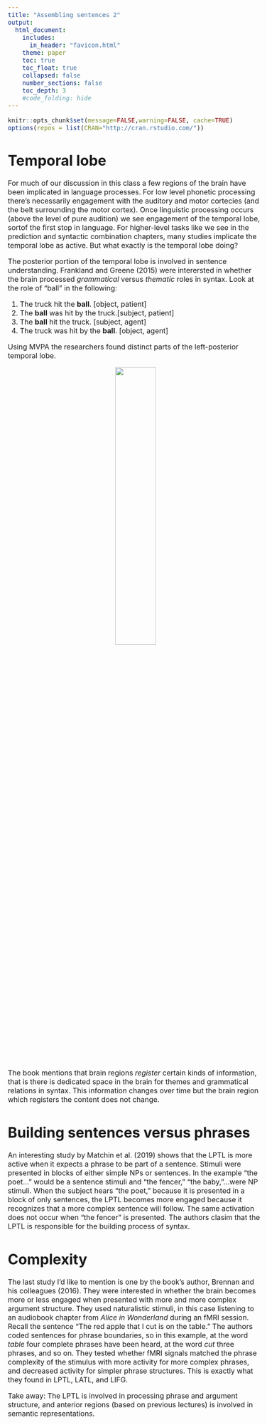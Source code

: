```yaml
---
title: "Assembling sentences 2"
output:
  html_document:
    includes:
      in_header: "favicon.html"
    theme: paper
    toc: true
    toc_float: true
    collapsed: false
    number_sections: false
    toc_depth: 3
    #code_folding: hide
---
```

<style type="text/css">
  body{
  font-size: 12pt;
}
</style>

```r
knitr::opts_chunk$set(message=FALSE,warning=FALSE, cache=TRUE)
options(repos = list(CRAN="http://cran.rstudio.com/"))
```

# Temporal lobe

For much of our discussion in this class a few regions of the brain have been implicated in language processes. For low level phonetic processing there's necessarily engagement with the auditory and motor cortecies (and the belt surrounding the motor cortex). Once linguistic processing occurs (above the level of pure audition) we see engagement of the temporal lobe, sortof the first stop in language. For higher-level tasks like we see in the prediction and syntactic combination chapters, many studies implicate the temporal lobe as active. But what exactly is the temporal lobe doing?

The posterior portion of the temporal lobe is involved in sentence understanding. Frankland and Greene (2015) were interersted in whether the brain processed *grammatical* versus *thematic* roles in syntax. Look at the role of "ball" in the following:

1. The truck hit the **ball**. [object, patient]
2. The **ball** was hit by the truck.[subject, patient]
3. The **ball** hit the truck. [subject, agent]
4. The truck was hit by the **ball**. [object, agent]

Using MVPA the researchers found distinct parts of the left-posterior temporal lobe. 

<p align="center">
  <img src="images/agent-patient.png" width = "40%">
</p>

The book mentions that brain regions *register* certain kinds of information, that is there is dedicated space in the brain for themes and grammatical relations in syntax. This information changes over time but the brain region which registers the content does not change. 

# Building sentences versus phrases

An interesting study by Matchin et al. (2019) shows that the LPTL is more active when it expects a phrase to be part of a sentence. Stimuli were presented in blocks of either simple NPs or sentences. In the example "the poet..." would be a sentence stimuli and "the fencer," "the baby,"...were NP stimuli. When the subject hears "the poet," because it is presented in a block of only sentences, the LPTL becomes more engaged because it recognizes that a more complex sentence will follow. The same activation does not occur when "the fencer" is presented. The authors clasim that the LPTL is responsible for the building process of syntax. 

# Complexity

The last study I'd like to mention is one by the book's author, Brennan and his colleagues (2016). They were interested in whether the brain becomes more or less engaged when presented with more and more complex argument structure. They used naturalistic stimuli, in this case listening to an audiobook chapter from *Alice in Wonderland* during an fMRI session. Recall the sentence "The red apple that I cut is on the table." The authors coded sentences for phrase boundaries, so in this example, at the word *table* four complete phrases have been heard, at the word *cut* three phrases, and so on. They tested whether fMRI signals matched the phrase complexity of the stimulus with more activity for more complex phrases, and decreased activity for simpler phrase structures. This is exactly what they found in LPTL, LATL, and LIFG. 

Take away: The LPTL is involved in processing phrase and argument structure, and anterior regions (based on previous lectures) is involved in semantic representations. 